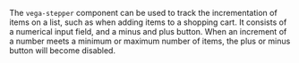 The `vega-stepper` component can be used to track the incrementation of items on a list, such as when adding items to a shopping cart. It consists of a numerical input field, and a minus and plus button. When an increment of a number meets a minimum or maximum number of items, the plus or minus button will become disabled.
